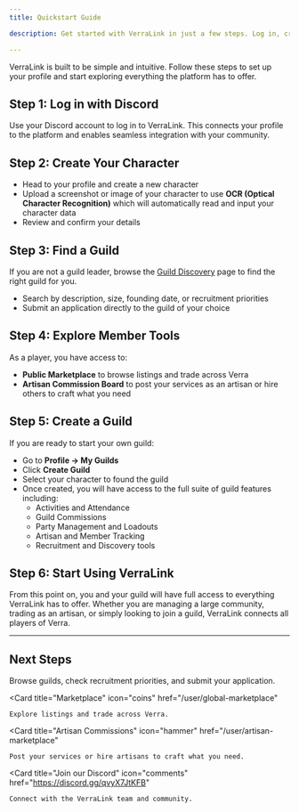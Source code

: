 ```yaml
---
title: Quickstart Guide

description: Get started with VerraLink in just a few steps. Log in, create your character, join or create a guild, and explore the marketplace.

---
```


VerraLink is built to be simple and intuitive. Follow these steps to set up your profile and start exploring everything the platform has to offer.

## Step 1: Log in with Discord
Use your Discord account to log in to VerraLink. This connects your profile to the platform and enables seamless integration with your community.

## Step 2: Create Your Character
- Head to your profile and create a new character  
- Upload a screenshot or image of your character to use **OCR (Optical Character Recognition)** which will automatically read and input your character data  
- Review and confirm your details  

## Step 3: Find a Guild
If you are not a guild leader, browse the [Guild Discovery](https://verralink.app/guild-discovery) page to find the right guild for you.  
- Search by description, size, founding date, or recruitment priorities  
- Submit an application directly to the guild of your choice  

## Step 4: Explore Member Tools
As a player, you have access to:  
- **Public Marketplace** to browse listings and trade across Verra  
- **Artisan Commission Board** to post your services as an artisan or hire others to craft what you need  

## Step 5: Create a Guild
If you are ready to start your own guild:  
- Go to **Profile → My Guilds**  
- Click **Create Guild**  
- Select your character to found the guild  
- Once created, you will have access to the full suite of guild features including:  
  - Activities and Attendance  
  - Guild Commissions  
  - Party Management and Loadouts  
  - Artisan and Member Tracking  
  - Recruitment and Discovery tools  

## Step 6: Start Using VerraLink
From this point on, you and your guild will have full access to everything VerraLink has to offer. Whether you are managing a large community, trading as an artisan, or simply looking to join a guild, VerraLink connects all players of Verra.  

---

## Next Steps

<Columns cols={2}>
  <Card
    title="Guild Discovery"
    icon="magnifying-glass"
    href="https://verralink.app/guild-discovery"
  >
    Browse guilds, check recruitment priorities, and submit your application.
  </Card>

  <Card
    title="Marketplace"
    icon="coins"
    href="/user/global-marketplace"
  >
    Explore listings and trade across Verra.
  </Card>

  <Card
    title="Artisan Commissions"
    icon="hammer"
    href="/user/artisan-marketplace"
  >
    Post your services or hire artisans to craft what you need.
  </Card>

  <Card
    title="Join our Discord"
    icon="comments"
    href="https://discord.gg/qvyX7JtKFB"
  >
    Connect with the VerraLink team and community.
  </Card>
</Columns>

